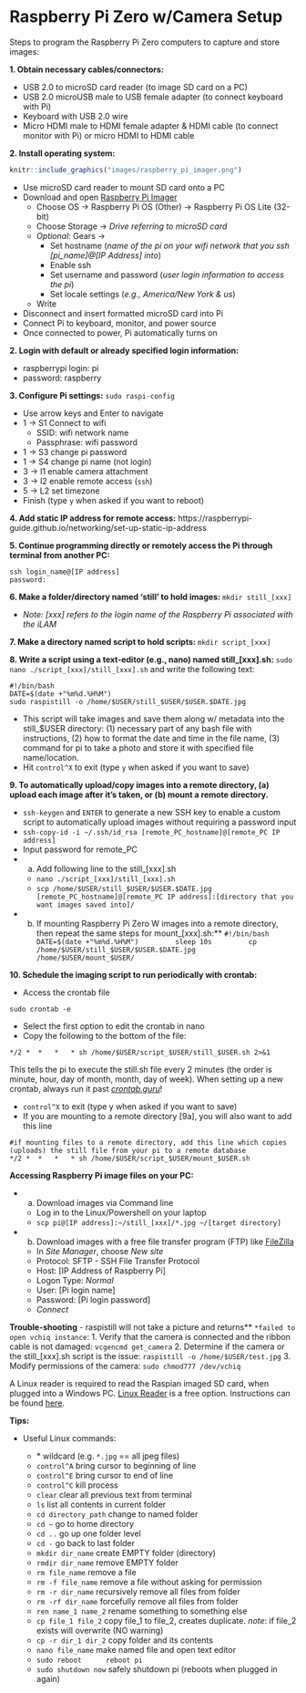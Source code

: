 # Raspberry Pi Zero w/Camera Setup
  Steps to program the Raspberry Pi Zero computers to capture and store images:  

**1. Obtain necessary cables/connectors:**

  - USB 2.0 to microSD card reader (to image SD card on a PC)
  - USB 2.0 microUSB male to USB female adapter (to connect keyboard with Pi)
  - Keyboard with USB 2.0 wire
  - Micro HDMI male to HDMI female adapter & HDMI cable (to connect monitor with Pi) or micro HDMI to HDMI cable
  
  
**2. Install operating system:**

```r
knitr::include_graphics("images/raspberry_pi_imager.png")
```


  - Use microSD card reader to mount SD card onto a PC
  - Download and open [Raspberry Pi Imager](https://www.raspberrypi.com/software/)
    - Choose OS → Raspberry Pi OS (Other) → Raspberry Pi OS Lite (32-bit)
    - Choose Storage  → *Drive referring to microSD card*
    - *Optional*: Gears →
      - Set hostname (*name of the pi on your wifi network that you ssh [pi_name]@[IP Address] into*)
      - Enable ssh
      - Set username and password (*user login information to access the pi*)
      - Set locale settings (*e.g., America/New York & us*)
    - Write
  - Disconnect and insert formatted microSD card into Pi
  - Connect Pi to keyboard, monitor, and power source
  - Once connected to power, Pi automatically turns on

**2. Login with default or already specified login information:**

  - raspberrypi login: pi
  - password: raspberry   

**3. Configure Pi settings:** ```sudo raspi-config```

  - Use arrow keys and Enter to navigate
  - 1 → S1  Connect to wifi  
    - SSID: wifi network name
    - Passphrase: wifi password
  - 1 → S3  change pi password
  - 1 → S4  change pi name (not login)
  - 3 → I1  enable camera attachment
  - 3 → I2  enable remote access (```ssh```)
  - 5 → L2  set timezone
  - Finish (type ```y``` when asked if you want to reboot)

**4. Add static IP address for remote access:**
  https://raspberrypi-guide.github.io/networking/set-up-static-ip-address

**5. Continue programming directly or remotely access the Pi through terminal from another PC:**

```
ssh login_name@[IP address]
password:
```
  
**6. Make a folder/directory named 'still' to hold images: **
```mkdir still_[xxx]```

  - *Note: [xxx] refers to the login name of the Raspberry Pi associated with the iLAM*

**7. Make a directory named script to hold scripts: **
```mkdir script_[xxx]``` 
  
**8. Write a script using a text-editor (e.g., nano) named still_[xxx].sh:**
  ```sudo nano ./script_[xxx]/still_[xxx].sh``` and write the following text:
  
```
#!/bin/bash
DATE=$(date +"%m%d.%H%M")
sudo raspistill -o /home/$USER/still_$USER/$USER.$DATE.jpg
```
 - This script will take images and save them along w/ metadata into the still_$USER directory: (1) necessary part of any bash file with instructions, (2) how to format the date and time in the file name, (3) command for pi to take a photo and store it with specified file name/location. 
  - Hit ```control^X``` to exit (type ```y``` when asked if you want to save)

**9. To automatically upload/copy images into a remote directory, (a) upload each image after it's taken, or (b) mount a remote directory.**

  - ```ssh-keygen``` and ```ENTER``` to generate a new SSH key to enable a custom script to automatically upload images without requiring a password input
  - ```ssh-copy-id -i ~/.ssh/id_rsa [remote_PC_hostname]@[remote_PC IP address]```
  - Input password for remote_PC
  - a. Add following line to the still_[xxx].sh
    - ```nano ./script_[xxx]/still_[xxx].sh```
    - ```scp /home/$USER/still_$USER/$USER.$DATE.jpg [remote_PC_hostname]@[remote_PC IP address]:[directory that you want images saved into]/```

  - b. If mounting Raspberry Pi Zero W images into a remote directory, then repeat the same steps for mount_[xxx].sh:**
        ```
        #!/bin/bash
        DATE=$(date +"%m%d.%H%M")
        sleep 10s
        cp /home/$USER/still_$USER/$USER.$DATE.jpg /home/$USER/mount_$USER/
        ```
        
**10. Schedule the imaging script to run periodically with crontab:**

  - Access the crontab file
```
sudo crontab -e
```
  - Select the first option to edit the crontab in nano
  - Copy the following to the bottom of the file:
```
*/2 *  *   *   * sh /home/$USER/script_$USER/still_$USER.sh 2>&1
```
  This tells the pi to execute the still.sh file every 2 minutes 
  (the order is minute, hour, day of month, month, day of week). When setting up a new crontab, always run it past [*crontab.guru*](https://crontab.guru/)!
  
  - ```control^X``` to exit (type y when asked if you want to save)
  - If you are mounting to a remote directory [9a], you will also want to add this line
```
#if mounting files to a remote directory, add this line which copies (uploads) the still file from your pi to a remote database
*/2 *  *   *   * sh /home/$USER/script_$USER/mount_$USER.sh 
```

**Accessing Raspberry Pi image files on your PC:**

  - a. Download images via Command line
    - Log in to the Linux/Powershell on your laptop
    - ```scp pi@[IP address]:~/still_[xxx]/*.jpg ~/[target directory]```
  - b. Download images with a free file transfer program (FTP) like [FileZilla](https://filezilla-project.org/)
    - In *Site Manager*, choose *New site*
    - Protocol: SFTP - SSH File Transfer Protocol
    - Host: [IP Address of Raspberry Pi]
    - Logon Type: *Normal*
    - User: [Pi login name]
    - Password: [Pi login password]
    - *Connect*

**Trouble-shooting**
  - raspistill will not take a picture and returns** ```*failed to open vchiq instance```:
    1. Verify that the camera is connected and the ribbon cable is not damaged:
      ```vcgencmd get_camera```
    2. Determine if the camera or the still_[xxx].sh script is the issue:
      ```raspistill -o /home/$USER/test.jpg```
    3. Modify permissions of the camera:
      ```sudo chmod777 /dev/vchiq```

A Linux reader is required to read the Raspian imaged SD card, when plugged into a Windows PC. [Linux Reader](https://www.diskinternals.com/linux-reader/) is a free option. Instructions can be found [here](https://raspberrytips.com/read-raspberry-pi-sd-card-windows/).

  **Tips:**
  
- Useful Linux commands:

  - \*				wildcard (e.g. `*.jpg` == all jpeg files)
  - ```control^A``` 		bring cursor to beginning of line
  - ```control^E```		bring cursor to end of line
  - ```control^C```		kill process
  - ```clear``` 			clear all previous text from terminal
  - ```ls```  			list all contents in current folder
  - ```cd directory_path```  	change to named folder
  - ```cd ~```			go to home directory
  - ```cd ..``` 			go up one folder level
  - ```cd -```  			go back to last folder
  - ```mkdir dir_name```  	create EMPTY folder (directory)
  - ```rmdir dir_name```  	remove EMPTY folder
  - ```rm file_name```  		remove a file
  - ```rm -f file_name```  	remove a file without asking for permission
  - ```rm -r dir_name```  	recursively remove all files from folder
  - ```rm -rf dir_name```  	forcefully remove all files from folder
  - ```ren name_1 name_2``` 	rename something to something else
  - ```cp file_1 file_2```  	copy file_1 to file_2, creates duplicate. *note*: if file_2 exists will overwrite (NO warning)
  - ```cp -r dir_1 dir_2``` 	copy folder and its contents
  - ```nano file_name```  	make named file and open text editor
  - ```sudo reboot		reboot pi``` 
  - ```sudo shutdown now```	safely shutdown pi (reboots when plugged in again)

